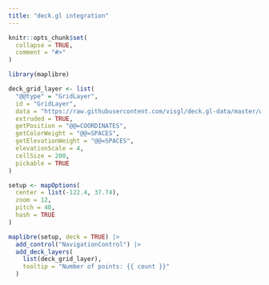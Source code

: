 ```yaml
---
title: "deck.gl integration"
---
```


```r
knitr::opts_chunk$set(
  collapse = TRUE,
  comment = "#>"
)
```

```r
library(maplibre)
```

```r
deck_grid_layer <- list(
  "@@type" = "GridLayer",
  id = "GridLayer",
  data = "https://raw.githubusercontent.com/visgl/deck.gl-data/master/website/sf-bike-parking.json",
  extruded = TRUE,
  getPosition = "@@=COORDINATES",
  getColorWeight = "@@=SPACES",
  getElevationWeight = "@@=SPACES",
  elevationScale = 4,
  cellSize = 200,
  pickable = TRUE
)

setup <- mapOptions(
  center = list(-122.4, 37.74),
  zoom = 12,
  pitch = 40,
  hash = TRUE
)

maplibre(setup, deck = TRUE) |>
  add_control("NavigationControl") |>
  add_deck_layers(
    list(deck_grid_layer),
    tooltip = "Number of points: {{ count }}"
  )
```

